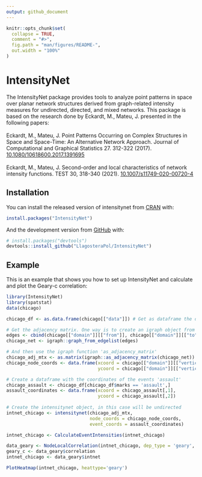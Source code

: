 ```yaml
---
output: github_document
---
```


<!-- README.md is generated from README.Rmd. Please edit that file -->

```r
knitr::opts_chunk$set(
  collapse = TRUE,
  comment = "#>",
  fig.path = "man/figures/README-",
  out.width = "100%"
)
```

# IntensityNet

<!-- badges: start -->
<!-- badges: end -->

The IntensityNet package provides tools to analyze point patterns in
space over planar network structures derived from graph-related
intensity measures for undirected, directed, and mixed networks. This
package is based on the research done by Eckardt, M., Mateu, J.
presented in the following papers: <br> <br> Eckardt, M., Mateu, J.
Point Patterns Occurring on Complex Structures in Space and Space-Time:
An Alternative Network Approach. Journal of Computational and Graphical
Statistics 27. 312-322 (2017).
<a href="https://doi.org/10.1080/10618600.2017.1391695" target="_blank">10.1080/10618600.2017.1391695</a>
<br> <br> Eckardt, M., Mateu, J. Second-order and local characteristics
of network intensity functions. TEST 30, 318-340 (2021).
<a href="https://doi.org/10.1007/s11749-020-00720-4" target="_blank">10.1007/s11749-020-00720-4</a>


## Installation

You can install the released version of intensitynet from [CRAN](https://CRAN.R-project.org) with:

``` r
install.packages("IntensityNet")
```

And the development version from [GitHub](https://github.com/) with:

``` r
# install.packages("devtools")
devtools::install_github("LlagosteraPol/IntensityNet")
```
## Example

This is an example that shows you how to set up IntensityNet and calculate and plot the Geary-c correlation:

```r
library(IntensityNet)
library(spatstat)
data(chicago)

chicago_df <- as.data.frame(chicago[["data"]]) # Get as dataframe the data from Chicago

# Get the adjacency matrix. One way is to create an igraph object from the edge coordinates.
edges <- cbind(chicago[["domain"]][["from"]], chicago[["domain"]][["to"]])
chicago_net <- igraph::graph_from_edgelist(edges)

# And then use the igraph function 'as_adjacency_matrix'
chicago_adj_mtx <- as.matrix(igraph::as_adjacency_matrix(chicago_net))
chicago_node_coords <- data.frame(xcoord = chicago[["domain"]][["vertices"]][["x"]], 
                                  ycoord = chicago[["domain"]][["vertices"]][["y"]])

# Create a dataframe with the coordinates of the events 'assault'
chicago_assault <- chicago_df[chicago_df$marks == 'assault',]
assault_coordinates <- data.frame(xcoord = chicago_assault[,1],
                                  ycoord = chicago_assault[,2])
                                   
# Create the intensitynet object, in this case will be undirected 
intnet_chicago <- intensitynet(chicago_adj_mtx, 
                               node_coords = chicago_node_coords, 
                               event_coords = assault_coordinates)

intnet_chicago <- CalculateEventIntensities(intnet_chicago)

data_geary <- NodeLocalCorrelation(intnet_chicago, dep_type = 'geary', intensity = igraph::vertex_attr(intnet_chicago$graph)$intensity)
geary_c <- data_geary$correlation
intnet_chicago <- data_geary$intnet

PlotHeatmap(intnet_chicago, heattype='geary')

```

